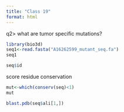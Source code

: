 ```yaml
---
title: "Class 19"
format: html
---
```

q2> what are tumor specific mutations?
```r
library(bio3d)
seq1<-read.fasta("A16262599_mutant_seq.fa")
seq1

```

```r
seq$id
```
score residue conservation
```r
mut<-which(conserv(seq)<1)
mut
```

```r
blast.pdb(seq$ali[1,])
```





